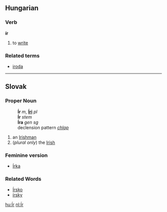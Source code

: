 ==Hungarian==
===Verb===
'''ír'''

# to [[write]]

===Related terms===
*[[iroda]]

----

== Slovak ==
=== Proper Noun ===
:'''Ír''' ''m'', '''[[Íri#Slovak|Íri]]''' ''pl''
:'''Ír''' ''stem''
:'''Íra''' ''gen sg''
:declension pattern ''[[Slovak declension pattern chlap|chlap]]''
# an [[Irishman]]
# (''plural only'') the [[Irish]]
=== Feminine version ===
* [[Írka#Slovak|Írka]]
=== Related Words ===
* [[Írsko#Slovak|Írsko]]
* [[írsky#Slovak|írsky]]

[[hu:Ír]]
[[nl:Ír]]